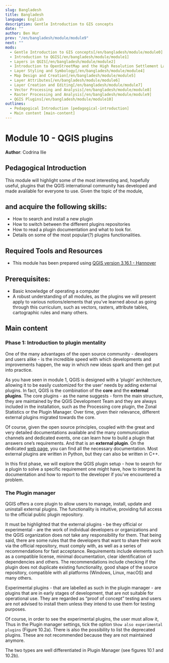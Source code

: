 ```yaml
---
slug: Bangladesh
title: Bangladesh
language: English
description: Gentle Introduction to GIS concepts
date: ""
author: Ben Hur
prev: "/en/bangladesh/module/module9"
next: ""
mods:
  - Gentle Introduction to GIS concepts[/en/bangladesh/module/module0]
  - Introduction to QGIS[/en/bangladesh/module/module1]
  - Layers in QGIS[/en/bangladesh/module/module2]
  - Introduction to OpenStreetMap and the High Resolution Settlement Layer (HRSL)[/en/bangladesh/module/module3]
  - Layer Styling and Symbology[/en/bangladesh/module/module4]
  - Map Design and Creation[/en/bangladesh/module/module5]
  - Layer Attributes[/en/bangladesh/module/module6]
  - Layer Creation and Editing[/en/bangladesh/module/module7]
  - Vector Processing and Analysis[/en/bangladesh/module/module8]
  - Raster Processing and Analysis[/en/bangladesh/module/module9]
  - QGIS Plugins[/en/bangladesh/module/module10]
outlines:
  - Pedagogical Introduction [pedagogical-introduction]
  - Main content [main-content]
---
```


# Module 10 - QGIS plugins

**Author**: Codrina Ilie

## Pedagogical Introduction

This module will highlight some of the most interesting and, hopefully useful, plugins that the QGIS international community has developed and made available for everyone to use. Given the topic of the module,

## and acquire the following skills:

- How to search and install a new plugin
- How to switch between the different plugins repositories
- How to read a plugin documentation and what to look for.
- Details on some of the most popular(?) plugins functionalities.

## Required Tools and Resources

- This module has been prepared using [QGIS version 3.16.1 - Hannover](https://qgis.org/en/site/forusers/download.html)

## Prerequisites:

- Basic knowledge of operating a computer
- A robust understanding of all modules, as the plugins we will present apply to various notions/elements that you’ve learned about as going through this curriculum, such as vectors, rasters, attribute tables, cartographic rules and many others.

## Main content

### Phase 1: Introduction to plugin mentality

One of the many advantages of the open source community - developers and users alike - is the incredible speed with which developments and improvements happen, the way in which new ideas spark and then get put into practice.

As you have seen in module 1, QGIS is designed with a ‘plugin’ architecture, allowing it to be easily customized for the user’ needs by adding external plugins. In fact, QGIS is the combination of the **core** and the **external plugins**. The core plugins - as the name suggests - form the main structure, they are maintained by the QGIS Development Team and they are always included in the installation, such as the Processing core plugin, the Zonal Statistics or the Plugin Manager. Over time, given their relevance, different external plugins migrated towards the core.

Of course, given the open source principles, coupled with the great and very detailed documentations available and the many communication channels and dedicated events, one can learn how to build a plugin that answers one’s requirements. And that is an **external plugin**. On the dedicated [web page](https://plugins.qgis.org/), you can find all the necessary documentation. Most external plugins are written in Python, but they can also be written in C++.

In this first phase, we will explore the QGIS plugin setup - how to search for a plugin to solve a specific requirement one might have, how to interpret its documentation and how to report to the developer if you’ve encountered a problem.

### The Plugin manager

QGIS offers a core plugin to allow users to manage, install, update and uninstall external plugins. The functionality is intuitive, providing full access to the official public plugin repository.

It must be highlighted that the external plugins - be they official or experimental - are the work of individual developers or organizations and the QGIS organization does not take any responsibility for them. That being said, there are some rules that the developers that want to share their work via the official repository, must comply with, as well as a series of recommendations for fast acceptance. Requirements include elements such as a compatible license, minimal documentation, clear identification of dependencies and others. The recommendations include checking if the plugin does not duplicate existing functionality, good shape of the source repository, compatible with all platforms (Windows, Linux, macOS) and many others.

Experimental plugins - that are labelled as such in the plugin manager - are plugins that are in early stages of development, that are not suitable for operational use. They are regarded as “proof of concept” testing and users are not advised to install them unless they intend to use them for testing purposes.

Of course, in order to see the experimental plugins, the user must allow it, Thus in the Plugin manager settings, tick the option `Show also experimental plugins` (Figure 10.2a). There is also the possibility to list the deprecated plugins. These are not recommended because they are not maintained anymore.

The two types are well differentiated in Plugin Manager (see figures 10.1 and 10.2b).
